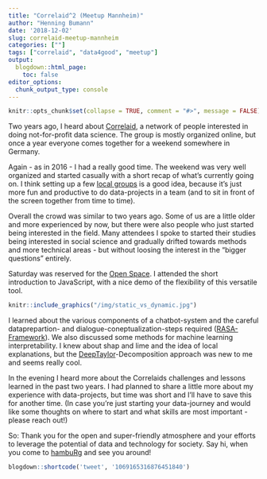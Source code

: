 ```yaml
---
title: "Correlaid^2 (Meetup Mannheim)"
author: "Henning Bumann"
date: '2018-12-02'
slug: correlaid-meetup-mannheim
categories: [""]
tags: ["correlaid", "data4good", "meetup"]
output:
  blogdown::html_page:
    toc: false
editor_options: 
  chunk_output_type: console
---
```


```r
knitr::opts_chunk$set(collapse = TRUE, comment = "#>", message = FALSE)
```

Two years ago, I heard about [Correlaid](https://correlaid.org/en/), a network of people interested in doing not-for-profit data science. The group is mostly organized online, but once a year everyone comes together for a weekend somewhere in Germany.

Again - as in 2016 - I had a really good time. The weekend was very well organized and started casually with a short recap of what's currently going on. I think setting up a few [local groups](https://correlaid.org/blog/posts/correlaidx) is a good idea, because it's just more fun and productive to do data-projects in a team (and to sit in front of the screen together from time to time).

Overall the crowd was similar to two years ago. Some of us are a little older and more experienced by now, but there were also people who just started being interested in the field. Many attendees I spoke to started their studies being interested in social science and gradually drifted towards methods and more technical areas - but without loosing the interest in the "bigger questions" entirely.

Saturday was reserved for the [Open Space](https://correlaid.org/openspace). I attended the short introduction to JavaScript, with a nice demo of the flexibility of this versatile tool.

```r
knitr::include_graphics("/img/static_vs_dynamic.jpg")
```

I learned about the various components of a chatbot-system and the careful dataprepartion- and dialogue-coneptualization-steps required ([RASA-Framework](https://github.com/RasaHQ/rasa_core)). We also discussed some methods for machine learning interpretability. I knew about shap and lime and the idea of local explanations, but the [DeepTaylor](http://www.heatmapping.org/deeptaylor/)-Decomposition approach was new to me and seems really cool.

In the evening I heard more about the Correlaids challenges and lessons learned in the past two years. I had planned to share a little more about my experience with data-projects, but time was short and I'll have to save this for another time. (In case you're just starting your data-journey and would like some thoughts on where to start and what skills are most important - please reach out!)

So: Thank you for the open and super-friendly atmosphere and your efforts to leverage the potential of data and technology for society. Say hi, when you come to [hambuRg](https://www.meetup.com/Hamburg-R-User-Group/) and see you around!

```r
blogdown::shortcode('tweet', '1069165316876451840')
```